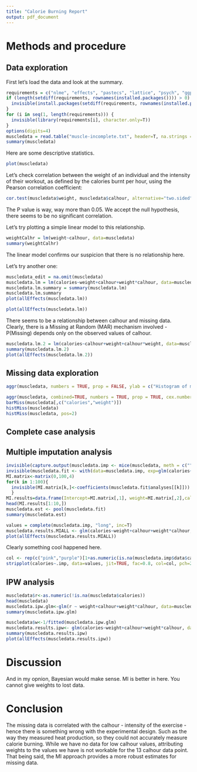 ```yaml
---
title: "Calorie Burning Report"
output: pdf_document
---
```


# Methods and procedure

## Data exploration
First let's load the data and look at the summary.
```r
requirements = c("nlme", "effects", "pastecs", "lattice", "psych", "ggplot2", "GGally", "mice", "VIM", "aod", "BaM", "lme4")
if (length(setdiff(requirements, rownames(installed.packages()))) > 0) {
  invisible(install.packages(setdiff(requirements, rownames(installed.packages())))) 
}
for (i in seq(1, length(requirements))) {
  invisible(library(requirements[i], character.only=T))
}
options(digits=4)
muscledata = read.table("muscle-incomplete.txt", header=T, na.strings = "NA")
summary(muscledata)
```

Here are some descriptive statistics.
```r
plot(muscledata)
```

Let's check correlation between the weight of an individual and the intensity of their workout, as defined by the calories burnt per hour, using the Pearson correlation coefficient:
```r
cor.test(muscledata$weight, muscledata$calhour, alternative="two.sided", method="pearson")
```

The P value is way, way more than 0.05. We accept the null hypothesis, there seems to be no significant correlation.

Let's try plotting a simple linear model to this relationship.
```r
weightCalhr = lm(weight~calhour, data=muscledata)
summary(weightCalhr)
```
The linear model confirms our suspicion that there is no relationship here.

Let's try another one:
```r
muscledata_edit = na.omit(muscledata)
muscledata.lm = lm(calories~weight+calhour+weight*calhour, data=muscledata_edit)
muscledata.lm.summary = summary(muscledata.lm)
muscledata.lm.summary
plot(allEffects(muscledata.lm))
```

```r
plot(allEffects(muscledata.lm))
```

There seems to be a relationship between calhour and missing data. Clearly, there is a Missing at Random (MAR) mechanism involved - P(Missing) depends only on the observed values of calhour.

```r
muscledata.lm.2 = lm(calories~calhour+weight+calhour*weight, data=muscledata_edit)
summary(muscledata.lm.2)
plot(allEffects(muscledata.lm.2))
```


## Missing data exploration

```r
aggr(muscledata, numbers = TRUE, prop = FALSE, ylab = c("Histogram of missing data", "Pattern"))
```


```r
aggr(muscledata, combined=TRUE, numbers = TRUE, prop = TRUE, cex.numbers=0.87, varheight = FALSE)
barMiss(muscledata[,c("calories","weight")])
histMiss(muscledata)
histMiss(muscledata, pos=2)
```



## Complete case analysis

## Multiple imputation analysis

```r
invisible(capture.output(muscledata.imp <- mice(muscledata, meth = c("", "", "norm"), m=100)))
invisible(muscledata.fit <- with(data=muscledata.imp, exp=glm(calories~weight+calhour+weight*calhour)))
MI.matrix<-matrix(0,100,4)
for(k in 1:100){ 
  invisible(MI.matrix[k,]<-coefficients(muscledata.fit$analyses[[k]]))
  }
MI.results=data.frame(Intercept=MI.matrix[,1], weight=MI.matrix[,2],calhour=MI.matrix[,3], interaction=MI.matrix[,4])
head(MI.results[1:10,])
muscledata.est <- pool(muscledata.fit)
summary(muscledata.est)
```

```r
values = complete(muscledata.imp, "long", inc=T)
muscledata.results.MIALL <- glm(calories~weight+calhour+weight*calhour, data=values)
plot(allEffects(muscledata.results.MIALL))
```

Clearly something cool happened here.

```r
col <- rep(c("pink","purple")[1+as.numeric(is.na(muscledata.imp$data$calories))],101)
stripplot(calories~.imp, data=values, jit=TRUE, fac=0.8, col=col, pch=20, cex=1.4, xlab="Imputation number")
```

## IPW analysis

```r
muscledata$r<-as.numeric(!is.na(muscledata$calories))
head(muscledata)
muscledata.ipw.glm<-glm(r ~ weight+calhour+weight*calhour, data=muscledata,family=binomial)
summary(muscledata.ipw.glm)
```

```r
muscledata$w<-1/fitted(muscledata.ipw.glm)
muscledata.results.ipw<- glm(calories~weight+calhour+weight*calhour, data=muscledata, weights=muscledata$w)
summary(muscledata.results.ipw)
plot(allEffects(muscledata.results.ipw))
```



# Discussion

And in my opnion, Bayesian would make sense. MI is better in here. You cannot give weights to lost data. 

# Conclusion

The missing data is correlated with the calhour - intensity of the exercise - hence there is something wrong with the experimental design. Such as the way they measured heat production, so they could not accurately measure calorie burning. While we have no data for low calhour values, attributing weights to the values we have is not workable for the 13 calhour data point. That being said, the MI approach provides a more robust estimates for missing data.

